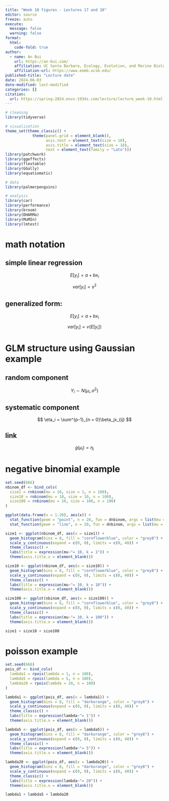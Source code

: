 ```yaml
---
title: "Week 10 figures - Lectures 17 and 18"
editor: source
freeze: auto
execute:
  message: false
  warning: false
format:
  html: 
    code-fold: true
author:
  - name: An Bui
    url: https://an-bui.com/
    affiliation: UC Santa Barbara, Ecology, Evolution, and Marine Biology
    affiliation-url: https://www.eemb.ucsb.edu/
published-title: "Lecture date"
date: 2024-06-03
date-modified: last-modified
categories: []
citation:
  url: https://spring-2024.envs-193ds.com/lecture/lecture_week-10.html
---
```


```r
# cleaning
library(tidyverse)

# visualization
theme_set(theme_classic() +
            theme(panel.grid = element_blank(),
                  axis.text = element_text(size = 18),
                  axis.title = element_text(size = 18),
                  text = element_text(family = "Lato")))
library(patchwork)
library(ggeffects)
library(flextable)
library(GGally)
library(equatiomatic)

# data
library(palmerpenguins)

# analysis
library(car)
library(performance)
library(broom)
library(DHARMa)
library(MuMIn)
library(lmtest)
```

# math notation

## simple linear regression

$$
E[y_i] = a + bx_i
$$

$$
var[y_i] = s^2
$$

## generalized form:

$$
E[y_i] = a + bx_i
$$

$$
var[y_i] = v(E[y_i])
$$

# GLM structure using Gaussian example

## random component

$$
Y_i \sim N(\mu_i, \sigma^2)
$$

## systematic component

$$
\eta_i = \sum^{p-1}_{n = 0}\beta_jx_{ij}
$$

## link

$$
g(\mu_i) = \eta_i
$$

# negative binomial example

```r
set.seed(666)
nbinom_df <- bind_cols(
  size1 = rnbinom(mu = 10, size = 1, n = 100),
  size10 = rnbinom(mu = 10, size = 10, n = 100),
  size100 = rnbinom(mu = 10, size = 100, n = 100)
)

ggplot(data.frame(x = 1:20), aes(x)) +
  stat_function(geom = "point", n = 20, fun = dnbinom, args = list(mu = 4, x = 5), size = 2) +
  stat_function(geom = "line", n = 20, fun = dnbinom, args = list(mu = 4, x = 5))

size1 <- ggplot(nbinom_df, aes(x = size1)) +
  geom_histogram(bins = 8, fill = "cornflowerblue", color = "grey8") +
  scale_y_continuous(expand = c(0, 0), limits = c(0, 40)) +
  theme_classic() +
  labs(title = expression(mu~"= 10, k = 1")) +
  theme(axis.title.x = element_blank())

size10 <- ggplot(nbinom_df, aes(x = size10)) +
  geom_histogram(bins = 8, fill = "cornflowerblue", color = "grey8") +
  scale_y_continuous(expand = c(0, 0), limits = c(0, 40)) +
  theme_classic() +
  labs(title = expression(mu~"= 10, k = 10")) +
  theme(axis.title.x = element_blank())

size100 <- ggplot(nbinom_df, aes(x = size100)) +
  geom_histogram(bins = 8, fill = "cornflowerblue", color = "grey8") +
  scale_y_continuous(expand = c(0, 0), limits = c(0, 40)) +
  theme_classic() +
  labs(title = expression(mu~"= 10, k = 100")) +
  theme(axis.title.x = element_blank())

size1 + size10 + size100

```

# poisson example

```r
set.seed(666)
pois_df <- bind_cols(
  lambda1 = rpois(lambda = 1, n = 100),
  lambda5 = rpois(lambda = 5, n = 100),
  lambda20 = rpois(lambda = 20, n = 100)
)

lambda1 <- ggplot(pois_df, aes(x = lambda1)) +
  geom_histogram(bins = 8, fill = "darkorange", color = "grey8") +
  scale_y_continuous(expand = c(0, 0), limits = c(0, 40)) +
  theme_classic() +
  labs(title = expression(lambda~"= 1")) +
  theme(axis.title.x = element_blank())

lambda5 <- ggplot(pois_df, aes(x = lambda5)) +
  geom_histogram(bins = 8, fill = "darkorange", color = "grey8") +
  scale_y_continuous(expand = c(0, 0), limits = c(0, 40)) +
  theme_classic() +
  labs(title = expression(lambda~"= 5")) +
  theme(axis.title.x = element_blank())

lambda20 <- ggplot(pois_df, aes(x = lambda20)) +
  geom_histogram(bins = 8, fill = "darkorange", color = "grey8") +
  scale_y_continuous(expand = c(0, 0), limits = c(0, 40)) +
  theme_classic() +
  labs(title = expression(lambda~"= 20")) +
  theme(axis.title.x = element_blank())

lambda1 + lambda5 + lambda20
```


